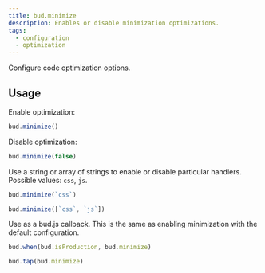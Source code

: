 ```yaml
---
title: bud.minimize
description: Enables or disable minimization optimizations.
tags:
  - configuration
  - optimization
---
```


Configure code optimization options.

## Usage

Enable optimization:

```js
bud.minimize()
```

Disable optimization:

```js
bud.minimize(false)
```

Use a string or array of strings to enable or disable particular handlers. Possible values: `css`, `js`.

```js
bud.minimize(`css`)
```

```js
bud.minimize([`css`, `js`])
```

Use as a bud.js callback. This is the same as enabling minimization with the default configuration.

```ts title=bud.config.ts
bud.when(bud.isProduction, bud.minimize)
```

```ts title=bud.config.ts
bud.tap(bud.minimize)
```

